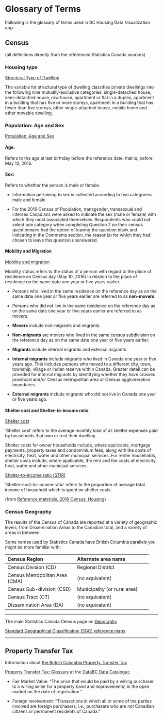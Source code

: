 # Glossary of Terms

Following is the glossary of terms used in BC Housing Data Visualization app.


## Census

(all definitions directly from the referenced Statistics Canada sources)

### Housing type

[Structural Type of Dwelling](http://www12.statcan.gc.ca/census-recensement/2016/ref/guides/001/98-500-x2016001-eng.cfm)

The variable for structural type of dwelling classifies private dwellings into the following nine mutually-exclusive categories: single-detached house, semi-detached house, row house, apartment or flat in a duplex, apartment in a building that has five or more storeys, apartment in a building that has fewer than five storeys, other single-attached house, mobile home and other movable dwelling.


### Population: Age and Sex

[Population: Age and Sex](http://www12.statcan.gc.ca/census-recensement/2016/ref/98-501/98-501-x2016002-eng.cfm) 

#### Age:

Refers to the age at last birthday before the reference date, that is, before May 10, 2016.

#### Sex:

Refers to whether the person is male or female.

* Information pertaining to sex is collected according to two categories: male and female.

* For the 2016 Census of Population, transgender, transsexual and intersex Canadians were asked to indicate the sex (male or female) with which they most associated themselves. Respondents who could not select one category when completing Question 2 on their census questionnaire had the option of leaving the question blank and indicating in the Comments section, the reason(s) for which they had chosen to leave this question unanswered.


#### Mobility and Migration

[Mobility and migration](http://www12.statcan.gc.ca/census-recensement/2016/ref/98-501/98-501-x2016014-eng.cfm)

Mobility status refers to the status of a person with regard to the place of residence on Census day (May 10, 2016) in relation to the place of residence on the same date one year or five years earlier.

* Persons who lived in the same residence on the reference day as on the same date one year or five years earlier are referred to as **non-movers**.

* Persons who did not live in the same residence on the reference day as on the same date one year or five years earlier are referred to as movers. 

* **Movers** include non-migrants and migrants.

* **Non-migrants** are movers who lived in the same census subdivision on the reference day as on the same date one year or five years earlier.


* **Migrants**  include internal migrants and external migrants.

* **Internal migrants** include migrants who lived in Canada one year or five years ago. This includes persons who moved to a different city, town, township, village or Indian reserve within Canada. Greater detail can be provided for internal migrants by identifying whether they have crossed provincial and/or Census metropolitan area or Census agglomeration boundaries.

* **External migrants** include migrants who did not live in Canada one year or five years ago.


#### Shelter cost and Shelter-to-income ratio


[Shelter cost](http://www12.statcan.gc.ca/census-recensement/2016/ref/dict/households-menage033-eng.cfm)

'Shelter cost' refers to the average monthly total of all shelter expenses paid by households that own or rent their dwelling.

Shelter costs for owner households include, where applicable, mortgage payments, property taxes and condominium fees, along with the costs of electricity, heat, water and other municipal services. For renter households, shelter costs include, where applicable, the rent and the costs of electricity, heat, water and other municipal services.


[Shelter-to-income ratio (STIR)](http://www12.statcan.gc.ca/census-recensement/2016/ref/dict/households-menage028-eng.cfm)

'Shelter-cost-to-income ratio' refers to the proportion of average total income of household which is spent on shelter costs.

(from [Reference materials, 2016 Census: Housing](http://www12.statcan.gc.ca/census-recensement/2016/ref/98-501/98-501-x2016007-eng.cfm))



### Census Geography

The results of the Census of Canada are reported at a variety of geographic levels, from Dissemination Areas to the Canadian total, and a variety of areas in between.

Some names used by Statistics Canada have British Columbia parallels you might be more familiar with:


-------------------------------- ------------------------------
Census Region                    Alternate area name
-------------------------------- ------------------------------    
Census Division (CD)             Regional District

Census Metropolitan Area (CMA)   (no equivalent)

Census Sub-division (CSD)        Municipality (or rural area)

Census Tract (CT)                (no equivalent)

Dissemination Area (DA)          (no equivalent)
-------------------------------- ------------------------------


---



The main Statistics Canada Census page on [Geography](http://www12.statcan.gc.ca/census-recensement/2016/geo/index-eng.cfm)


[Standard Geographical Classification (SGC) reference maps](http://www12.statcan.gc.ca/census-recensement/2011/geo/map-carte/ref/sgc-cgt/index-eng.cfm)





***

## Property Transfer Tax

Information about [the British Columbia Property Transfer Tax](https://www2.gov.bc.ca/gov/content/taxes/property-taxes/property-transfer-tax)

[Property Transfer Tax: Glossary](https://catalogue.data.gov.bc.ca/dataset/property-transfer-tax-data-2017/resource/01e47c50-d525-448e-9b25-842ba97be6be) at the [DataBC Data Catalogue](https://catalogue.data.gov.bc.ca/dataset)

* Fair Market Value: "The price that would be paid by a willing purchaser to a willing seller for a property (land and improvements) in the open market on the date of registration."

* Foreign involvement: "Transactions in which all or some of the parties involved are foreign purchasers, i.e., purchasers who are not Canadian citizens or permanent residents of Canada."



